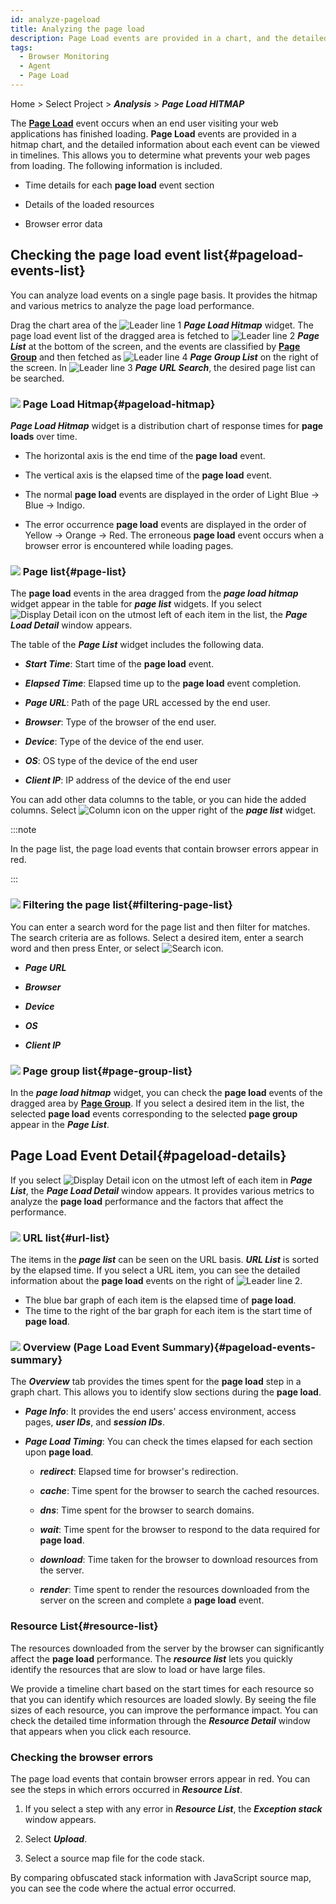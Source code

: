 ```yaml
---
id: analyze-pageload
title: Analyzing the page load
description: Page Load events are provided in a chart, and the detailed information about events can be analyzed.
tags:
  - Browser Monitoring
  - Agent
  - Page Load
---
```


Home > Select Project > **_Analysis_** > **_Page Load HITMAP_**

The **[Page Load](before-starting#load-page)** event occurs when an end user visiting your web applications has finished loading. **Page Load** events are provided in a hitmap chart, and the detailed information about each event can be viewed in timelines. This allows you to determine what prevents your web pages from loading. The following information is included.

-   Time details for each **page load** event section

-   Details of the loaded resources

-   Browser error data

## Checking the page load event list{#pageload-events-list}

You can analyze load events on a single page basis. It provides the hitmap and various metrics to analyze the page load performance.

<ImgLang img='browser-analysis-pageload-hitmap.png' desc='Page Load Hitmap' />

Drag the chart area of the ![Leader line 1](/img/number-01.png) **_Page Load Hitmap_** widget. The page load event list of the dragged area is fetched to ![Leader line 2](/img/number-02.png) **_Page List_** at the bottom of the screen, and the events are classified by **[Page Group](before-starting#page-group)** and then fetched as ![Leader line 4](/img/number-04.png) **_Page Group List_** on the right of the screen. In ![Leader line 3](/img/number-03.png) **_Page URL Search_**, the desired page list can be searched.

### ![](/img/number-01.png) Page Load Hitmap{#pageload-hitmap}

**_Page Load Hitmap_** widget is a distribution chart of response times for **page loads** over time. 

-   The horizontal axis is the end time of the **page load** event.

-   The vertical axis is the elapsed time of the **page load** event.

-   The normal <b>page load</b> events are displayed in the order of <span class='lowfg'>Light Blue</span> → <span class='normal'>Blue</span> → <span class='highfg'>Indigo</span>.

-   The error occurrence <b>page load</b> events are displayed in the order of <span class='logwr'>Yellow</span> → <span class='slow'>Orange</span> → <span class='vslow'>Red</span>. The erroneous <b>page load</b> event occurs when a browser error is encountered while loading pages.

### ![](/img/number-02.png) Page list{#page-list}

The **page load** events in the area dragged from the **_page load hitmap_** widget appear in the table for **_page list_** widgets. If you select ![Display Detail icon](/img/ico-detail-view.svg) on the utmost left of each item in the list, the **_Page Load Detail_** window appears.

The table of the **_Page List_** widget includes the following data.

-   **_Start Time_**: Start time of the **page load** event.

-   **_Elapsed Time_**: Elapsed time up to the **page load** event completion.

-   **_Page URL_**: Path of the page URL accessed by the end user.

-   **_Browser_**: Type of the browser of the end user.

-   **_Device_**: Type of the device of the end user.

-   **_OS_**: OS type of the device of the end user

-   **_Client IP_**: IP address of the device of the end user

You can add other data columns to the table, or you can hide the added columns. Select ![Column icon](/img/ico-column.svg) on the upper right of the **_page list_** widget.

:::note

In the page list, the page load events that contain browser errors appear in red.

<ImgLang img='browser-pageload-error-list.png' desc='Browser error data' />

:::

### ![](/img/number-03.png) Filtering the page list{#filtering-page-list}

You can enter a search word for the page list and then filter for matches. The search criteria are as follows. Select a desired item, enter a search word and then press Enter, or select ![Search icon](/img/ico-search.svg).

-   **_Page URL_**

-   **_Browser_**

-   **_Device_**

-   **_OS_**

-   **_Client IP_**

### ![](/img/number-04.png) Page group list{#page-group-list}

<ImgLang img='browser-analysis-pageload-hitmap-pagegroup.png' desc='Page group list' />

In the **_page load hitmap_** widget, you can check the **page load** events of the dragged area by **[Page Group](before-starting#page-group)**. If you select a desired item in the list, the selected **page load** events corresponding to the selected **page group** appear in the **_Page List_**.

## Page Load Event Detail{#pageload-details}

If you select ![Display Detail icon](/img/ico-detail-view.svg) on the utmost left of each item in **_Page List_**, the **_Page Load Detail_** window appears. It provides various metrics to analyze the **page load** performance and the factors that affect the performance.

<ImgLang img='rum-pageload-event-02.png' desc='Page Load Detail' />

### ![](/img/number-01.png) URL list{#url-list}

The items in the **_page list_** can be seen on the URL basis. **_URL List_** is sorted by the elapsed time. If you select a URL item, you can see the detailed information about the **page load** events on the right of ![Leader line 2](/img/number-02.png).

-   The blue bar graph of each item is the elapsed time of **page load**.
-   The time to the right of the bar graph for each item is the start time of **page load**.

### ![](/img/number-02.png) Overview (Page Load Event Summary){#pageload-events-summary}

The **_Overview_** tab provides the times spent for the **page load** step in a graph chart. This allows you to identify slow sections during the **page load**.

-   **_Page Info_**: It provides the end users' access environment, access pages, **_user IDs_**, and **_session IDs_**.

-   **_Page Load Timing_**: You can check the times elapsed for each section upon **page load**.

    -   **_redirect_**: Elapsed time for browser's redirection.

    -   **_cache_**: Time spent for the browser to search the cached resources.

    -   **_dns_**: Time spent for the browser to search domains.

    -   **_wait_**: Time spent for the browser to respond to the data required for **page load**.

    -   **_download_**: Time taken for the browser to download resources from the server.

    -   **_render_**: Time spent to render the resources downloaded from the server on the screen and complete a **page load** event.

### Resource List{#resource-list}

The resources downloaded from the server by the browser can significantly affect the **page load** performance. The **_resource list_** lets you quickly identify the resources that are slow to load or have large files.

<ImgLang img='rum-pageload-event-03.png' desc='Resource list' />

We provide a timeline chart based on the start times for each resource so that you can identify which resources are loaded slowly. By seeing the file sizes of each resource, you can improve the performance impact. You can check the detailed time information through the **_Resource Detail_** window that appears when you click each resource.

<ImgLang img='rum-pageload-event-04.png' desc='Resource Detail' />

### Checking the browser errors

The page load events that contain browser errors appear in red. You can see the steps in which errors occurred in **_Resource List_**.

<ImgLang img='browser-pageload-details-resource-error.png' desc='Resource List - Error Data' />

1.  If you select a step with any error in **_Resource List_**, the **_Exception stack_** window appears.

    <ImgLang img='browser-pageload-details-resource-error-stack.png' desc='Exception Stack' />

2.  Select **_Upload_**.

3.  Select a source map file for the code stack.

By comparing obfuscated stack information with JavaScript source map, you can see the code where the actual error occurred.
